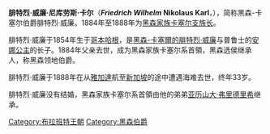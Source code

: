 {{Infobox noble
| name        = 腓特烈·威廉
| image       = Friedrich_Wilhelm_von_Hessen-Kassel_(1854–1888).png
| succession  = 黑森-卡塞爾家族首領
| reign       = 1884年10月14日 — 1888年10月14日
| predecessor = [[黑森-卡塞爾的腓特烈·威廉_(1820-1884)|腓特烈·威廉]]
| successor   = [[亚历山大·弗里德里希_(黑森-卡塞尔)|亚历山大·弗里德里希]]
| birth_date  = {{birth_date|1854|10|15|df=yes}}
| birth_place = [[丹麥|丹麥]][[哥本哈根|哥本哈根]]
| death_date  = {{death date and age|1888|10|14|1854|10|15|df=yes}}
| death_place = 從[[雅加達|雅加達]]航向[[新加坡|新加坡]]途中
| noble family= [[黑森王朝|黑森王朝]]卡塞爾系
| father      = [[黑森-卡塞爾的腓特烈·威廉_(1820-1884)|黑森-卡塞爾的腓特烈·威廉]]
| mother      = [[安娜公主_(普魯士)|普魯士的安娜公主]]
}}

'''腓特烈·威廉·尼库劳斯·卡尔'''（'''''Friedrich Wilhelm'' Nikolaus Karl'''，{{bd|1854年|10月15日|1888年|10月14日|catIdx=F}}），简称黑森-卡塞尔伯爵腓特烈·威廉。1884年至1888年为[[黑森统治者列表#卡塞尔支|黑森家族卡塞尔支族长]]。

腓特烈·威廉于1854年生于[[哥本哈根|哥本哈根]]，是[[黑森-卡塞爾的腓特烈·威廉_(1820-1884)|黑森-卡塞爾的腓特烈·威廉]]与普鲁士的[[安娜公主_(普魯士)|安娜公主]]的长子。1884年父亲去世，成为黑森家族卡塞尔系首領，黑森选侯继承人，称黑森领地伯爵。

腓特烈·威廉于1888年在从[[雅加達|雅加達]]航至[[新加坡|新加坡]]的途中遭遇海难去世，终年33岁。

腓特烈·威廉没有结婚，黑森家族卡塞尔系首領由他的弟弟[[亚历山大·弗里德里希_(黑森-卡塞尔)|亚历山大·弗里德里希]]继承。

{{德国人物小作品}}
[[Category:布拉班特王朝|Category:布拉班特王朝]]
[[Category:黑森伯爵|Category:黑森伯爵]]